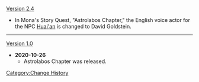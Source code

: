 [[Version 2.4]]
* In Mona's Story Quest, "Astrolabos Chapter," the English voice actor for the NPC [[Huai'an]] is changed to David Goldstein.
----
[[Version 1.0]]
* '''2020-10-26'''
** Astrolabos Chapter was released.
<noinclude>[[Category:Change History]]</noinclude>